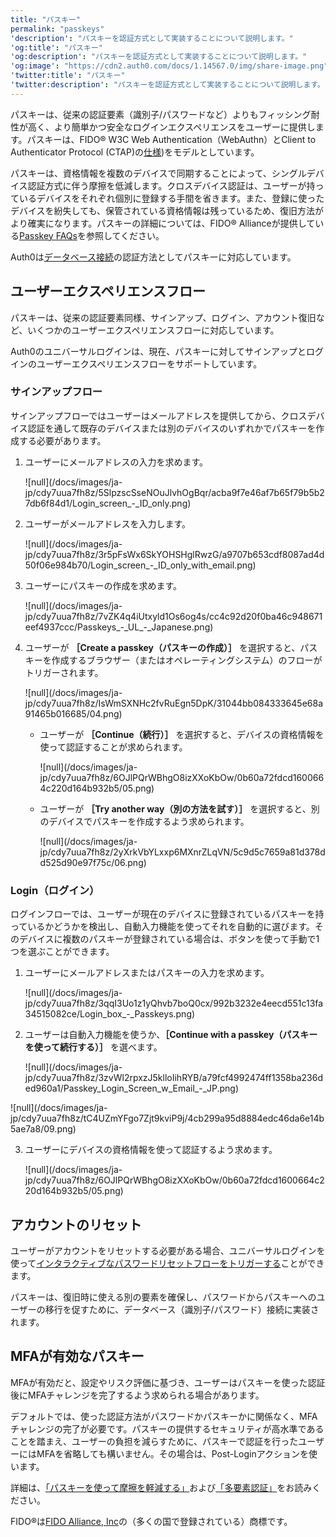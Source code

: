 ```yaml
---
title: "パスキー"
permalink: "passkeys"
'description': "パスキーを認証方式として実装することについて説明します。"
'og:title': "パスキー"
'og:description': "パスキーを認証方式として実装することについて説明します。"
'og:image': "https://cdn2.auth0.com/docs/1.14567.0/img/share-image.png"
'twitter:title': "パスキー"
'twitter:description': "パスキーを認証方式として実装することについて説明します。"
---
```


パスキーは、従来の認証要素（識別子/パスワードなど）よりもフィッシング耐性が高く、より簡単かつ安全なログインエクスペリエンスをユーザーに提供します。パスキーは、FIDO® W3C Web Authentication（WebAuthn）とClient to Authenticator Protocol (CTAP)の[仕様](https://fidoalliance.org/specs/fido-v2.1-ps-20210615/fido-client-to-authenticator-protocol-v2.1-ps-errata-20220621.html#intro))をモデルとしています。

パスキーは、資格情報を複数のデバイスで同期することによって、シングルデバイス認証方式に伴う摩擦を低減します。クロスデバイス認証は、ユーザーが持っているデバイスをそれぞれ個別に登録する手間を省きます。また、登録に使ったデバイスを紛失しても、保管されている資格情報は残っているため、復旧方法がより確実になります。パスキーの詳細については、FIDO® Allianceが提供している[Passkey FAQs](https://fidoalliance.org/passkeys/#faq)を参照してください。

Auth0は[データベース接続](/docs/ja-jp/authenticate/database-connections)の認証方法としてパスキーに対応しています。

## ユーザーエクスペリエンスフロー

パスキーは、従来の認証要素同様、サインアップ、ログイン、アカウント復旧など、いくつかのユーザーエクスペリエンスフローに対応しています。

<Callout icon="file-lines" color="#0EA5E9" iconType="regular">

Auth0のユニバーサルログインは、現在、パスキーに対してサインアップとログインのユーザーエクスペリエンスフローをサポートしています。

</Callout>

### サインアップフロー

サインアップフローではユーザーはメールアドレスを提供してから、クロスデバイス認証を通して既存のデバイスまたは別のデバイスのいずれかでパスキーを作成する必要があります。

1. ユーザーにメールアドレスの入力を求めます。

   <Frame>![null](/docs/images/ja-jp/cdy7uua7fh8z/5SlpzscSseNOuJlvhOgBqr/acba9f7e46af7b65f79b5b27db6f84d1/Login_screen_-_ID_only.png)</Frame>

2. ユーザーがメールアドレスを入力します。

   <Frame>![null](/docs/images/ja-jp/cdy7uua7fh8z/3r5pFsWx6SkYOHSHglRwzG/a9707b653cdf8087ad4d50f06e984b70/Login_screen_-_ID_only_with_email.png)</Frame>

3. ユーザーにパスキーの作成を求めます。

   <Frame>![null](/docs/images/ja-jp/cdy7uua7fh8z/7vZK4q4iUtxyld1Os6og4s/cc4c92d20f0ba46c948671eef4937ccc/Passkeys_-_UL_-_Japanese.png)</Frame>

4. ユーザーが **［Create a passkey（パスキーの作成）］** を選択すると、パスキーを作成するブラウザー（またはオペレーティングシステム）のフローがトリガーされます。

   <Frame>![null](/docs/images/ja-jp/cdy7uua7fh8z/IsWmSXNHc2fvRuEgn5DpK/31044bb084333645e68a91465b016685/04.png)</Frame>

   * ユーザーが **［Continue（続行）］** を選択すると、デバイスの資格情報を使って認証することが求められます。

     <Frame>![null](/docs/images/ja-jp/cdy7uua7fh8z/6OJlPQrWBhgO8izXXoKbOw/0b60a72fdcd1600664c220d164b932b5/05.png)</Frame>

   * ユーザーが **［Try another way（別の方法を試す）］** を選択すると、別のデバイスでパスキーを作成するよう求められます。

     <Frame>![null](/docs/images/ja-jp/cdy7uua7fh8z/2yXrkVbYLxxp6MXnrZLqVN/5c9d5c7659a81d378dd525d90e97f75c/06.png)</Frame>

### Login（ログイン）

ログインフローでは、ユーザーが現在のデバイスに登録されているパスキーを持っているかどうかを検出し、自動入力機能を使ってそれを自動的に選びます。そのデバイスに複数のパスキーが登録されている場合は、ボタンを使って手動で1つを選ぶことができます。

1. ユーザーにメールアドレスまたはパスキーの入力を求めます。

   <Frame>![null](/docs/images/ja-jp/cdy7uua7fh8z/3qqI3Uo1z1yQhvb7boQ0cx/992b3232e4eecd551c13fa34515082ce/Login_box_-_Passkeys.png)</Frame>

2. ユーザーは自動入力機能を使うか、**［Continue with a passkey（パスキーを使って続行する）］** を選べます。

   <Frame>![null](/docs/images/ja-jp/cdy7uua7fh8z/3zvWl2rpxzJ5klloIihRYB/a79fcf4992474ff1358ba236ded960a1/Passkey_Login_Screen_w_Email_-_JP.png)</Frame>

<Frame>![null](/docs/images/ja-jp/cdy7uua7fh8z/tC4UZmYFgo7Zjt9kviP9j/4cb299a95d8884edc46da6e14b5ae7a8/09.png)</Frame>

3. ユーザーにデバイスの資格情報を使って認証するよう求めます。

   <Frame>![null](/docs/images/ja-jp/cdy7uua7fh8z/6OJlPQrWBhgO8izXXoKbOw/0b60a72fdcd1600664c220d164b932b5/05.png)</Frame>

## アカウントのリセット

ユーザーがアカウントをリセットする必要がある場合、ユニバーサルログインを使って[インタラクティブなパスワードリセットフローをトリガーする](/docs/ja-jp/authenticate/database-connections/password-change#universal-login-page)ことができます。

パスキーは、復旧時に使える別の要素を確保し、パスワードからパスキーへのユーザーの移行を促すために、データベース（識別子/パスワード）接続に実装されます。

## MFAが有効なパスキー

<Tooltip data-tooltip-id="react-containers-DefinitionTooltip-0" href="/docs/ja-jp/glossary?term=multifactor-authentication" tip="多要素認証（MFA）: ユーザー名とパスワードに加えて、SMS経由のコードなどの要素を使用するユーザー認証プロセス。" cta="用語集の表示">MFA</Tooltip>が有効だと、設定やリスク評価に基づき、ユーザーはパスキーを使った認証後にMFAチャレンジを完了するよう求められる場合があります。

デフォルトでは、使った認証方法がパスワードかパスキーかに関係なく、MFAチャレンジの完了が必要です。パスキーの提供するセキュリティが高水準であることを踏まえ、ユーザーの負担を減らすために、パスキーで認証を行ったユーザーにはMFAを省略しても構いません。その場合は、Post-Loginアクションを使います。

詳細は、[「パスキーを使って摩擦を軽減する」](/docs/ja-jp/customize/actions/flows-and-triggers/login-flow#reduce-friction-with-passkeys)および[「多要素認証」](/docs/ja-jp/secure/multi-factor-authentication)をお読みください。

<Callout icon="file-lines" color="#0EA5E9" iconType="regular">

FIDO®は[FIDO Alliance, Inc](https://fidoalliance.org/)の（多くの国で登録されている）商標です。

</Callout>

